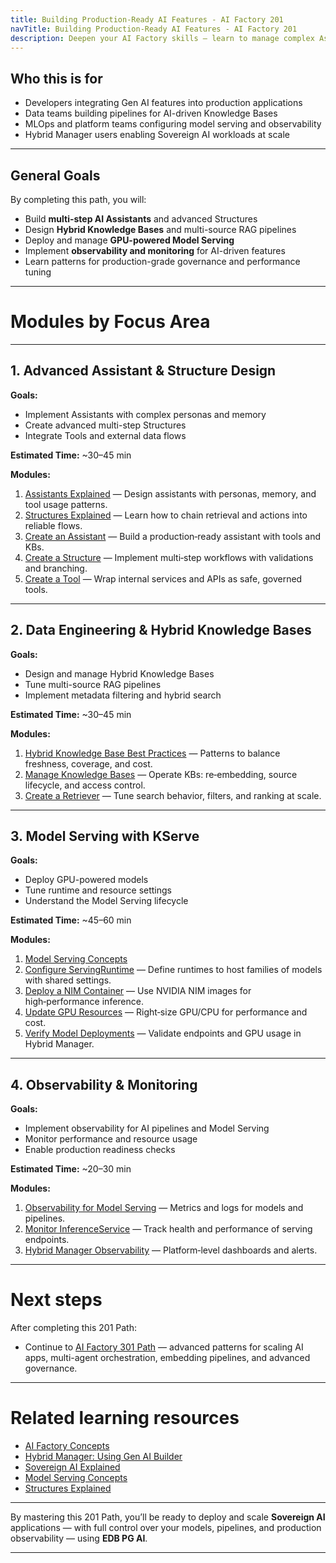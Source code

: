 ```yaml
---
title: Building Production-Ready AI Features - AI Factory 201
navTitle: Building Production-Ready AI Features - AI Factory 201
description: Deepen your AI Factory skills — learn to manage complex Assistants, advanced data pipelines, and model serving.
---
```


## Who this is for

-   Developers integrating Gen AI features into production applications
-   Data teams building pipelines for AI-driven Knowledge Bases
-   MLOps and platform teams configuring model serving and observability
-   Hybrid Manager users enabling Sovereign AI workloads at scale

* * *

## General Goals

By completing this path, you will:

-   Build **multi-step AI Assistants** and advanced Structures
-   Design **Hybrid Knowledge Bases** and multi-source RAG pipelines
-   Deploy and manage **GPU-powered Model Serving**
-   Implement **observability and monitoring** for AI-driven features
-   Learn patterns for production-grade governance and performance tuning

* * *

# Modules by Focus Area

* * *

## 1. Advanced Assistant & Structure Design

**Goals:**

-   Implement Assistants with complex personas and memory
-   Create advanced multi-step Structures
-   Integrate Tools and external data flows

**Estimated Time:** ~30–45 min

**Modules:**

1.  [Assistants Explained](/edb-postgres-ai/1.3/ai-factory/gen-ai/assistants/assistants-explained/) — Design assistants with personas, memory, and tool usage patterns.
2.  [Structures Explained](/edb-postgres-ai/1.3/ai-factory/gen-ai/structures/structures-explained/) — Learn how to chain retrieval and actions into reliable flows.
3.  [Create an Assistant](/edb-postgres-ai/1.3/ai-factory/gen-ai/assistants/create-assistant/) — Build a production‑ready assistant with tools and KBs.
4.  [Create a Structure](/edb-postgres-ai/1.3/ai-factory/gen-ai/structures/create-structure/) — Implement multi‑step workflows with validations and branching.
5.  [Create a Tool](/edb-postgres-ai/1.3/ai-factory/gen-ai/tools/create-tool/) — Wrap internal services and APIs as safe, governed tools.

* * *

## 2. Data Engineering & Hybrid Knowledge Bases

**Goals:**

-   Design and manage Hybrid Knowledge Bases
-   Tune multi-source RAG pipelines
-   Implement metadata filtering and hybrid search

**Estimated Time:** ~30–45 min

**Modules:**

1.  [Hybrid Knowledge Base Best Practices](/edb-postgres-ai/1.3/ai-factory/gen-ai/libraries/hybrid-kb-best-practices/) — Patterns to balance freshness, coverage, and cost.
2.  [Manage Knowledge Bases](/edb-postgres-ai/1.3/ai-factory/gen-ai/libraries/manage-knowledge-base/) — Operate KBs: re‑embedding, source lifecycle, and access control.
3.  [Create a Retriever](/edb-postgres-ai/1.3/ai-factory/gen-ai/structures/create-retriever/) — Tune search behavior, filters, and ranking at scale.

* * *

## 3. Model Serving with KServe

**Goals:**

-   Deploy GPU-powered models
-   Tune runtime and resource settings
-   Understand the Model Serving lifecycle

**Estimated Time:** ~45–60 min

**Modules:**

1.  [Model Serving Concepts](/edb-postgres-ai/1.3/ai-factory/model/model-serving-concepts/)
2.  [Configure ServingRuntime](/edb-postgres-ai/1.3/ai-factory/model/configure-servingruntime/) — Define runtimes to host families of models with shared settings.
3.  [Deploy a NIM Container](/edb-postgres-ai/1.3/ai-factory/model/deploy-nim-container/) — Use NVIDIA NIM images for high‑performance inference.
4.  [Update GPU Resources](/edb-postgres-ai/1.3/ai-factory/model/update-gpu-resources/) — Right‑size GPU/CPU for performance and cost.
5.  [Verify Model Deployments](/edb-postgres-ai/latest/hybrid-manager/ai-factory/model/verify-models/) — Validate endpoints and GPU usage in Hybrid Manager.

* * *

## 4. Observability & Monitoring

**Goals:**

-   Implement observability for AI pipelines and Model Serving
-   Monitor performance and resource usage
-   Enable production readiness checks

**Estimated Time:** ~20–30 min

**Modules:**

1.  [Observability for Model Serving](/edb-postgres-ai/1.3/ai-factory/model/observability/) — Metrics and logs for models and pipelines.
2.  [Monitor InferenceService](/edb-postgres-ai/1.3/ai-factory/model/monitor-inferenceservice/) — Track health and performance of serving endpoints.
3.  [Hybrid Manager Observability](/edb-postgres-ai/latest/hybrid-manager/ai-factory/model/serving/) — Platform‑level dashboards and alerts.

* * *

# Next steps

After completing this 201 Path:

-   Continue to [AI Factory 301 Path](/edb-postgres-ai/1.3/ai-factory/301) — advanced patterns for scaling AI apps, multi-agent orchestration, embedding pipelines, and advanced governance.

* * *

# Related learning resources

-   [AI Factory Concepts](/edb-postgres-ai/1.3/ai-factory/ai-factory-concepts/)
-   [Hybrid Manager: Using Gen AI Builder](/edb-postgres-ai/latest/hybrid-manager/ai-factory/gen-ai/builder/)
-   [Sovereign AI Explained](/edb-postgres-ai/1.3/ai-factory/gen-ai/sovereign-ai/)
-   [Model Serving Concepts](/edb-postgres-ai/1.3/ai-factory/model/model-serving-concepts/)
-   [Structures Explained](/edb-postgres-ai/1.3/ai-factory/gen-ai/structures/structures-explained/)

* * *

By mastering this 201 Path, you’ll be ready to deploy and scale **Sovereign AI** applications — with full control over your models, pipelines, and production observability — using **EDB PG AI**.

* * *
